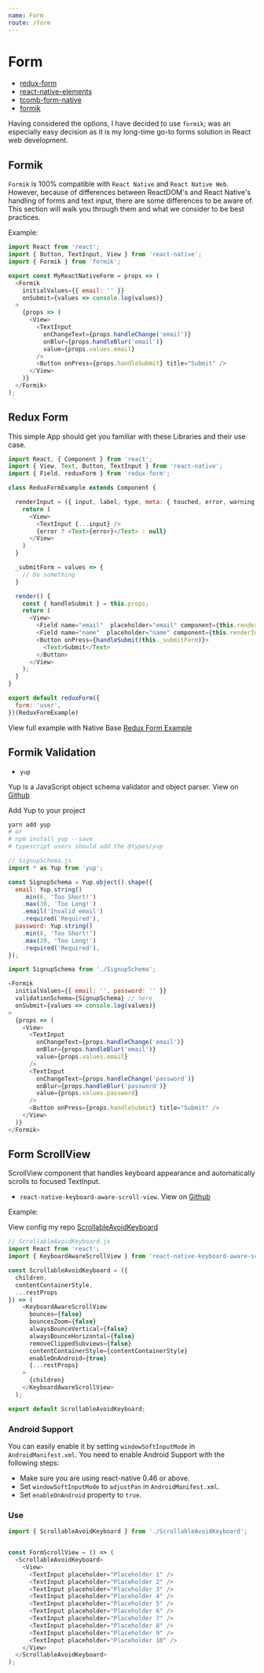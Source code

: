 ```yaml
---
name: Form
route: /form
---
```


# Form

- [redux-form](https://redux-form.com/7.4.2/)
- [react-native-elements](https://github.com/react-native-training/react-native-elements)
- [tcomb-form-native](https://github.com/gcanti/tcomb-form-native)
- [formik](https://github.com/jaredpalmer/formik)


Having considered the options, I have decided to use `formik`; 
was an especially easy decision as it is my long-time go-to forms solution in React web development.


## Formik

`Formik` is 100% compatible with `React Native` and `React Native Web`. 
However, because of differences between ReactDOM's and React Native's handling of forms and text input, 
there are some differences to be aware of. 
This section will walk you through them and what we consider to be best practices.


Example:

```js
import React from 'react';
import { Button, TextInput, View } from 'react-native';
import { Formik } from 'formik';

export const MyReactNativeForm = props => (
  <Formik
    initialValues={{ email: '' }}
    onSubmit={values => console.log(values)}
  >
    {props => (
      <View>
        <TextInput
          onChangeText={props.handleChange('email')}
          onBlur={props.handleBlur('email')}
          value={props.values.email}
        />
        <Button onPress={props.handleSubmit} title="Submit" />
      </View>
    )}
  </Formik>
);
```


## Redux Form

This simple App should get you familiar with these Libraries and their use case.

```js
import React, { Component } from 'react';
import { View, Text, Button, TextInput } from 'react-native';
import { Field, reduxForm } from 'redux-form';

class ReduxFormExample extends Component {

  renderInput = ({ input, label, type, meta: { touched, error, warning } }) => {
    return (
      <View>
        <TextInput {...input} />
        {error ? <Text>{error}</Text> : null}
      </View>
    )
  }

  _submitForm = values => {
    // Do something
  }

  render() {
    const { handleSubmit } = this.props;
    return (
      <View>
        <Field name="email"  placeholder="email" component={this.renderInput} />
        <Field name="name"  placeholder="name" component={this.renderInput} />
        <Button onPress={handleSubmit(this._submitForm)}>
          <Text>Submit</Text>
        </Button>
      </View>
    );
  }
}

export default reduxForm({
  form: 'user',
})(ReduxFormExample)
```

View full example with Native Base [Redux Form Example](https://docs.nativebase.io/docs/examples/ReduxFormExample.html)


## Formik Validation

- `yup`

Yup is a JavaScript object schema validator and object parser. View on [Github](https://github.com/jquense/yup)

Add Yup to your project

```sh
yarn add yup
# or
# npm install yup --save
# typescript users should add the @types/yup
```

```js
// SignupSchema.js
import * as Yup from 'yup';

const SignupSchema = Yup.object().shape({
  email: Yup.string()
    .min(6, 'Too Short!')
    .max(30, 'Too Long!')
    .email('Invalid email')
    .required('Required'),
  password: Yup.string()
    .min(8, 'Too Short!')
    .max(20, 'Too Long!')
    .required('Required'),
});
```

```js
import SignupSchema from './SignupSchema';

<Formik
  initialValues={{ email: '', password: '' }}
  validationSchema={SignupSchema} // here
  onSubmit={values => console.log(values)}
>
  {props => (
    <View>
      <TextInput
        onChangeText={props.handleChange('email')}
        onBlur={props.handleBlur('email')}
        value={props.values.email}
      />
      <TextInput
        onChangeText={props.handleChange('password')}
        onBlur={props.handleBlur('password')}
        value={props.values.password}
      />
      <Button onPress={props.handleSubmit} title="Submit" />
    </View>
  )}
</Formik>
```

## Form ScrollView

ScrollView component that handles keyboard appearance and automatically scrolls to focused TextInput.

- `react-native-keyboard-aware-scroll-view`. View on [Github](https://github.com/APSL/react-native-keyboard-aware-scroll-view)

Example: 

View config my repo [ScrollableAvoidKeyboard](https://github.com/tuantvk/react-native-flawless-ui/blob/master/src/common/ScrollableAvoidKeyboard.js)

```js
// ScrollableAvoidKeyboard.js
import React from 'react';
import { KeyboardAwareScrollView } from 'react-native-keyboard-aware-scroll-view';

const ScrollableAvoidKeyboard = ({
  children,
  contentContainerStyle,
  ...restProps
}) => (
    <KeyboardAwareScrollView
      bounces={false}
      bouncesZoom={false}
      alwaysBounceVertical={false}
      alwaysBounceHorizontal={false}
      removeClippedSubviews={false}
      contentContainerStyle={contentContainerStyle}
      enableOnAndroid={true}
      {...restProps}
    >
      {children}
    </KeyboardAwareScrollView>
  );

export default ScrollableAvoidKeyboard;
```

### Android Support

You can easily enable it by setting `windowSoftInputMode` in `AndroidManifest.xml`.
You need to enable Android Support with the following steps:

- Make sure you are using react-native 0.46 or above.
- Set `windowSoftInputMode` to `adjustPan` in `AndroidManifest.xml`.
- Set `enableOnAndroid` property to `true`.


### Use 

```js
import { ScrollableAvoidKeyboard } from './ScrollableAvoidKeyboard';


const FormScrollView = () => (
  <ScrollableAvoidKeyboard>
    <View>
      <TextInput placeholder="Placeholder 1" />
      <TextInput placeholder="Placeholder 2" />
      <TextInput placeholder="Placeholder 3" />
      <TextInput placeholder="Placeholder 4" />
      <TextInput placeholder="Placeholder 5" />
      <TextInput placeholder="Placeholder 6" />
      <TextInput placeholder="Placeholder 7" />
      <TextInput placeholder="Placeholder 8" />
      <TextInput placeholder="Placeholder 9" />
      <TextInput placeholder="Placeholder 10" />
    </View>
  </ScrollableAvoidKeyboard>
);
```